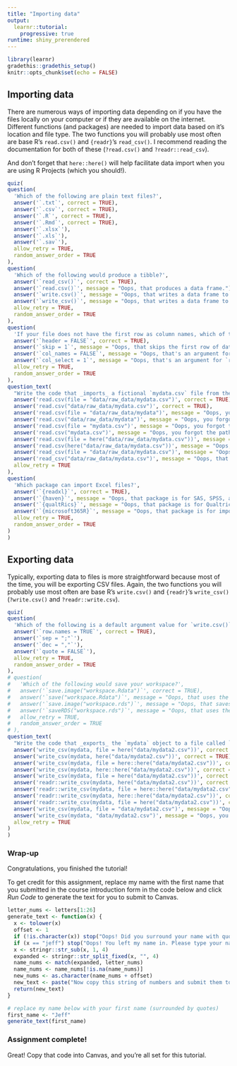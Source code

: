 ```yaml
---
title: "Importing data"
output: 
  learnr::tutorial:
    progressive: true
runtime: shiny_prerendered
---
```


```r
library(learnr)
gradethis::gradethis_setup()
knitr::opts_chunk$set(echo = FALSE)
```



## Importing data

There are numerous ways of importing data depending on if you have the files locally on your computer or if they are available on the internet. Different functions (and packages) are needed to import data based on it's location and file type. The two functions you will probably use most often are base R's `read.csv()` and `{readr}`'s `read_csv()`. I recommend reading the documentation for both of these (`?read.csv()` and `?readr::read_csv`).

And don't forget that `here::here()` will help facilitate data import when you are using R Projects (which you should!). 

```r
quiz(
question(
  'Which of the following are plain text files?',
  answer('`.txt`', correct = TRUE),
  answer('`.csv`', correct = TRUE),
  answer('`.R`', correct = TRUE),
  answer('`.Rmd`', correct = TRUE),
  answer('`.xlsx`'),
  answer('`.xls`'),
  answer('`.sav`'),
  allow_retry = TRUE,
  random_answer_order = TRUE
),
question(
  'Which of the following would produce a tibble?',
  answer('`read_csv()`', correct = TRUE),
  answer('`read.csv()`', message = "Oops, that produces a data frame."),
  answer('`write.csv()`', message = "Oops, that writes a data frame to a CSV file."),
  answer('`write_csv()`', message = "Oops, that writes a data frame to a CSV file."),
  allow_retry = TRUE,
  random_answer_order = TRUE
),
question(
  'If your file does not have the first row as column names, which of the following argument should you specify for `read.csv()`?',
  answer('`header = FALSE`', correct = TRUE),
  answer('`skip = 1`', message = "Oops, that skips the first row of data."),
  answer('`col_names = FALSE`', message = "Oops, that's an argument for `read_csv()` not `read.csv()`."),
  answer('`col_select = 1`', message = "Oops, that's an argument for `read_csv()` not `read.csv()`."),
  allow_retry = TRUE,
  random_answer_order = TRUE
),
question_text(
  "Write the code that _imports_ a fictional `mydata.csv` file from the path `data/raw_data/` using base R syntax but does not use the `{here}` package.",
  answer('read.csv(file = "data/raw_data/mydata.csv")', correct = TRUE),
  answer('read.csv("data/raw_data/mydata.csv")', correct = TRUE),
  answer('read.csv(file = "data/raw_data/mydata")', message = "Oops, you forgot the `.csv` extension."),
  answer('read.csv("data/raw_data/mydata")', message = "Oops, you forgot the `.csv` extension."),
  answer('read.csv(file = "mydata.csv")', message = "Oops, you forgot the path."),
  answer('read.csv("mydata.csv")', message = "Oops, you forgot the path."),
  answer('read.csv(file = here("data/raw_data/mydata.csv"))', message = "Oops, that uses `{here}`."),
  answer('read.csv(here("data/raw_data/mydata.csv"))', message = "Oops, that uses `{here}`."),
  answer('read_csv(file = "data/raw_data/mydata.csv")', message = "Oops, that uses `{readr}'s `read_csv()` function."),
  answer('read_csv("data/raw_data/mydata.csv")', message = "Oops, that uses `{readr}'s `read_csv()` function."),
  allow_retry = TRUE
),
question(
  'Which package can import Excel files?',
  answer('`{readxl}`', correct = TRUE),
  answer('`{haven}`', message = "Oops, that package is for SAS, SPSS, and STATA data files."),
  answer('`{qualtRics}`', message = "Oops, that package is for Qualtrics data files."),
  answer('`{microsoft365R}`', message = "Oops, that package is for importing data files from Microsoft OneDrive."),
  allow_retry = TRUE,
  random_answer_order = TRUE
)
)
```


## Exporting data

Typically, exporting data to files is more straightforward because most of the time, you will be exporting CSV files. Again, the two functions you will probably use most often are base R's `write.csv()` and `{readr}`'s `write_csv()` (`?write.csv()` and `?readr::write.csv`).

```r
quiz(
question(
  'Which of the following is a default argument value for `write.csv()`?',
  answer('`row.names = TRUE`', correct = TRUE),
  answer('`sep = ";"`'),
  answer('`dec = ","`'),
  answer('`quote = FALSE`'),
  allow_retry = TRUE,
  random_answer_order = TRUE
),
# question(
#   'Which of the following would save your workspace?',
#   answer('`save.image("workspace.Rdata")`', correct = TRUE),
#   answer('`save("workspace.Rdata")`', message = "Oops, that uses the wrong function."),
#   answer('`save.image("workspace.rds")`', message = "Oops, that saves to the wrong file type."),
#   answer('`saveRDS("workspace.rds")`', message = "Oops, that uses the wrong function."),
#   allow_retry = TRUE,
#   random_answer_order = TRUE
# ),
question_text(
  "Write the code that _exports_ the `mydata` object to a file called `mydata2.csv` in the path `data/` using `{readr}` syntax and using the `here::here()` function.",
  answer('write_csv(mydata, file = here("data/mydata2.csv"))', correct = TRUE),
  answer('write_csv(mydata, here("data/mydata2.csv"))', correct = TRUE),
  answer('write_csv(mydata, file = here::here("data/mydata2.csv"))', correct = TRUE),
  answer('write_csv(mydata, here::here("data/mydata2.csv"))', correct = TRUE),
  answer('write_csv(mydata, file = here("data/mydata2.csv"))', correct = TRUE),
  answer('readr::write_csv(mydata, here("data/mydata2.csv"))', correct = TRUE),
  answer('readr::write_csv(mydata, file = here::here("data/mydata2.csv"))', correct = TRUE),
  answer('readr::write_csv(mydata, here::here("data/mydata2.csv"))', correct = TRUE),
  answer('readr::write_csv(mydata, file = here("data/mydata2.csv"))', correct = TRUE),
  answer('write_csv(mydata, file = "data/mydata2.csv")', message = "Oops, you forget to use `here()`."),
  answer('write_csv(mydata, "data/mydata2.csv")', message = "Oops, you forget to use `here()`."),
  allow_retry = TRUE
)
)
```

### 

### Wrap-up

Congratulations, you finished the tutorial!

To get credit for this assignment, replace my name with the first name that you submitted in the course introduction form in the code below and click *Run Code* to generate the text for you to submit to Canvas. 

```r
letter_nums <- letters[1:26]
generate_text <- function(x) {
  x <- tolower(x)
  offset <- 1
  if (!is.character(x)) stop("Oops! Did you surround your name with quotation marks?")
  if (x == "jeff") stop("Oops! You left my name in. Please type your name.")
  x <- stringr::str_sub(x, 1, 4)
  expanded <- stringr::str_split_fixed(x, "", 4)
  name_nums <- match(expanded, letter_nums)
  name_nums <- name_nums[!is.na(name_nums)]
  new_nums <- as.character(name_nums + offset)
  new_text <- paste("Now copy this string of numbers and submit them to Canvas:", stringr::str_c(new_nums, collapse = ""))
  return(new_text)
}
```

```r
# replace my name below with your first name (surrounded by quotes)
first_name <- "Jeff"
generate_text(first_name)
```

### Assignment complete!

Great! Copy that code into Canvas, and you're all set for this tutorial.
